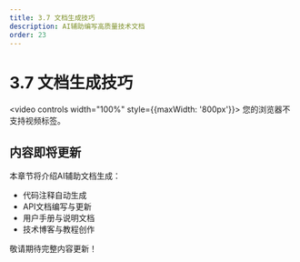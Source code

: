 ```yaml
---
title: 3.7 文档生成技巧
description: AI辅助编写高质量技术文档
order: 23
---
```


# 3.7 文档生成技巧

<video controls width="100%" style={{maxWidth: '800px'}}>
  <source src="https://minio.xiaofeng.show/ai-code/3.7.mp4" type="video/mp4" />
  您的浏览器不支持视频标签。
</video>

## 内容即将更新

本章节将介绍AI辅助文档生成：

- 代码注释自动生成
- API文档编写与更新
- 用户手册与说明文档
- 技术博客与教程创作

敬请期待完整内容更新！ 